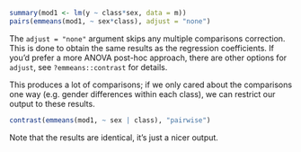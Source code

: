 ```r
summary(mod1 <- lm(y ~ class*sex, data = m))
pairs(emmeans(mod1, ~ sex*class), adjust = "none")
```

The `adjust = "none"` argument skips any multiple comparisons correction. This
is done to obtain the same results as the regression coefficients. If you'd
prefer a more ANOVA post-hoc approach, there are other options for `adjust`, see
`?emmeans::contrast` for details.

This produces a lot of comparisons; if we only cared about the comparisons one
way (e.g. gender differences within each class), we can restrict our output to
these results.

```r
contrast(emmeans(mod1, ~ sex | class), "pairwise")
```

Note that the results are identical, it's just a nicer output.
